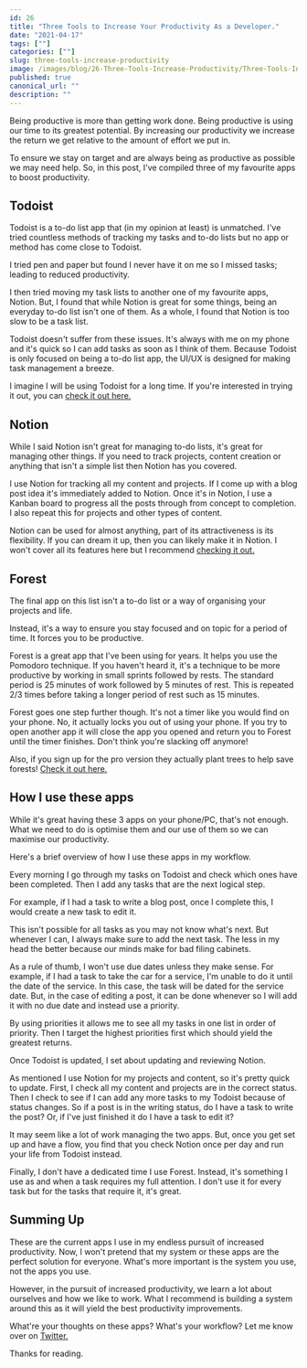 ```yaml
---
id: 26
title: "Three Tools to Increase Your Productivity As a Developer."
date: "2021-04-17"
tags: [""]
categories: [""]
slug: three-tools-increase-productivity
image: /images/blog/26-Three-Tools-Increase-Productivity/Three-Tools-Increase-Productivity.png
published: true
canonical_url: ""
description: ""
---
```


Being productive is more than getting work done. Being productive is using our time to its greatest potential. By increasing our productivity we increase the return we get relative to the amount of effort we put in.

To ensure we stay on target and are always being as productive as possible we may need help. So, in this post, I've compiled three of my favourite apps to boost productivity.

## Todoist

Todoist is a to-do list app that (in my opinion at least) is unmatched. I've tried countless methods of tracking my tasks and to-do lists but no app or method has come close to Todoist.

I tried pen and paper but found I never have it on me so I missed tasks; leading to reduced productivity.

I then tried moving my task lists to another one of my favourite apps, Notion. But, I found that while Notion is great for some things, being an everyday to-do list isn't one of them. As a whole, I found that Notion is too slow to be a task list.

Todoist doesn't suffer from these issues. It's always with me on my phone and it's quick so I can add tasks as soon as I think of them. Because Todoist is only focused on being a to-do list app, the UI/UX is designed for making task management a breeze.

I imagine I will be using Todoist for a long time. If you're interested in trying it out, you can [check it out here.](https://todoist.com/)

## Notion

While I said Notion isn't great for managing to-do lists, it's great for managing other things. If you need to track projects, content creation or anything that isn't a simple list then Notion has you covered.

I use Notion for tracking all my content and projects. If I come up with a blog post idea it's immediately added to Notion. Once it's in Notion, I use a Kanban board to progress all the posts through from concept to completion. I also repeat this for projects and other types of content.

Notion can be used for almost anything, part of its attractiveness is its flexibility. If you can dream it up, then you can likely make it in Notion. I won't cover all its features here but I recommend [checking it out.](notion.so/)

## Forest

The final app on this list isn't a to-do list or a way of organising your projects and life.

Instead, it's a way to ensure you stay focused and on topic for a period of time. It forces you to be productive.

Forest is a great app that I've been using for years. It helps you use the Pomodoro technique. If you haven't heard it, it's a technique to be more productive by working in small sprints followed by rests. The standard period is 25 minutes of work followed by 5 minutes of rest. This is repeated 2/3 times before taking a longer period of rest such as 15 minutes.

Forest goes one step further though. It's not a timer like you would find on your phone. No, it actually locks you out of using your phone. If you try to open another app it will close the app you opened and return you to Forest until the timer finishes. Don't think you're slacking off anymore!

Also, if you sign up for the pro version they actually plant trees to help save forests! [Check it out here.](https://www.forestapp.cc/)

## How I use these apps

While it's great having these 3 apps on your phone/PC, that's not enough. What we need to do is optimise them and our use of them so we can maximise our productivity.

Here's a brief overview of how I use these apps in my workflow.

Every morning I go through my tasks on Todoist and check which ones have been completed. Then I add any tasks that are the next logical step.

For example, if I had a task to write a blog post, once I complete this, I would create a new task to edit it.

This isn't possible for all tasks as you may not know what's next. But whenever I can, I always make sure to add the next task. The less in my head the better because our minds make for bad filing cabinets.

As a rule of thumb, I won't use due dates unless they make sense. For example, if I had a task to take the car for a service, I'm unable to do it until the date of the service. In this case, the task will be dated for the service date. But, in the case of editing a post, it can be done whenever so I will add it with no due date and instead use a priority.

By using priorities it allows me to see all my tasks in one list in order of priority. Then I target the highest priorities first which should yield the greatest returns.

Once Todoist is updated, I set about updating and reviewing Notion.

As mentioned I use Notion for my projects and content, so it's pretty quick to update. First, I check all my content and projects are in the correct status. Then I check to see if I can add any more tasks to my Todoist because of status changes. So if a post is in the writing status, do I have a task to write the post? Or, if I've just finished it do I have a task to edit it?

It may seem like a lot of work managing the two apps. But, once you get set up and have a flow, you find that you check Notion once per day and run your life from Todoist instead.

Finally, I don't have a dedicated time I use Forest. Instead, it's something I use as and when a task requires my full attention. I don't use it for every task but for the tasks that require it, it's great.

## Summing Up

These are the current apps I use in my endless pursuit of increased productivity. Now, I won't pretend that my system or these apps are the perfect solution for everyone. What's more important is the system you use, not the apps you use.

However, in the pursuit of increased productivity, we learn a lot about ourselves and how we like to work. What I recommend is building a system around this as it will yield the best productivity improvements.

What're your thoughts on these apps? What's your workflow? Let me know over on [Twitter.](https://twitter.com/MrConerMurphy)

Thanks for reading.
